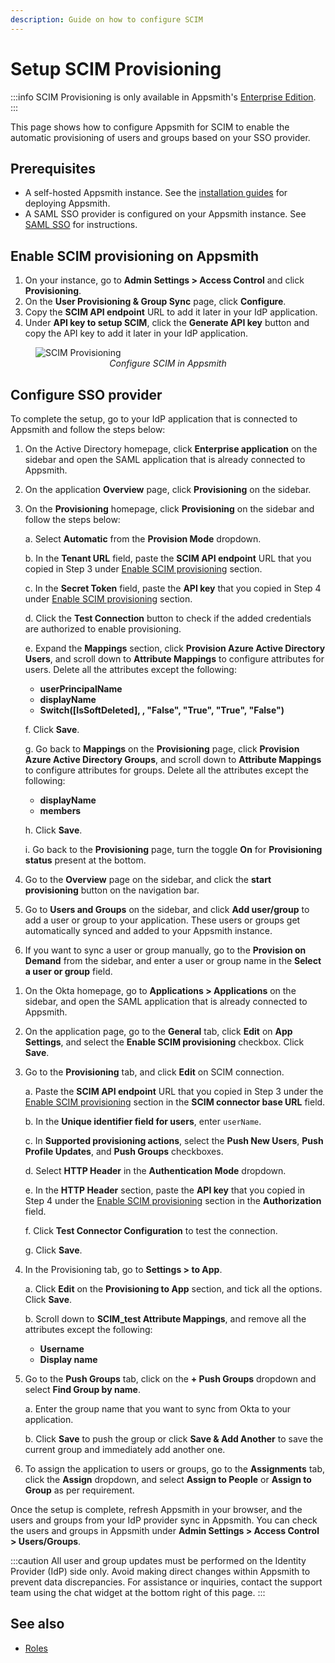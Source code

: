 ```yaml
---
description: Guide on how to configure SCIM
---
```



# Setup SCIM Provisioning

:::info
SCIM Provisioning is only available in Appsmith's [Enterprise Edition](https://www.appsmith.com/pricing).
:::


This page shows how to configure Appsmith for SCIM to enable the automatic provisioning of users and groups based on your SSO provider.


## Prerequisites

- A self-hosted Appsmith instance. See the [installation guides](/getting-started/setup/installation-guides) for deploying Appsmith.
- A SAML SSO provider is configured on your Appsmith instance. See [SAML SSO](/getting-started/setup/instance-configuration/authentication/security-assertion-markup-language-saml) for instructions.

## Enable SCIM provisioning on Appsmith

1. On your instance, go to **Admin Settings > Access Control** and click **Provisioning**.
2. On the **User Provisioning & Group Sync** page, click **Configure**.
3. Copy the **SCIM API endpoint** URL to add it later in your IdP application.
4. Under **API key to setup SCIM**, click the **Generate API key** button and copy the API key to add it later in your IdP application.

<figure>
  <img src="/img/scim-setup-appsmith.png" style= {{width:"700px", height:"auto"}} alt="SCIM Provisioning"/>
  <figcaption align = "center"><i>Configure SCIM in Appsmith</i></figcaption>
</figure>



## Configure SSO provider

To complete the setup, go to your IdP application that is connected to Appsmith and follow the steps below:

<Tabs queryString="scim">
<TabItem label="Active Directory (SAML)" value="scim-ad-saml">

1. On the Active Directory homepage, click **Enterprise application** on the sidebar and open the SAML application that is already connected to Appsmith.

2. On the application **Overview** page, click **Provisioning** on the sidebar.

3. On the **Provisioning** homepage, click **Provisioning** on the sidebar and follow the steps below:

    a. Select **Automatic** from the **Provision Mode** dropdown.

    b. In the **Tenant URL** field, paste the **SCIM API endpoint** URL that you copied in Step 3 under [Enable SCIM provisioning](/advanced-concepts/user-provisioning-group-sync#enable-scim-provisioning-on-appsmith) section.

    c. In the **Secret Token** field, paste the **API key** that you copied in Step 4 under [Enable SCIM provisioning](/advanced-concepts/user-provisioning-group-sync#enable-scim-provisioning-on-appsmith) section.

    d. Click the **Test Connection** button to check if the added credentials are authorized to enable provisioning.

    e. Expand the **Mappings** section, click **Provision Azure Active Directory Users**, and scroll down to **Attribute Mappings** to configure attributes for users. Delete all the attributes except the following:

    - **userPrincipalName**
    - **displayName**
    - **Switch([IsSoftDeleted], , "False", "True", "True", "False")**

    f. Click **Save**.

    g. Go back to **Mappings** on the **Provisioning** page, click **Provision Azure Active Directory Groups**, and scroll down to **Attribute Mappings** to configure attributes for groups. Delete all the attributes except the following:

    - **displayName**
    - **members**

    h. Click **Save**.

    i. Go back to the **Provisioning** page, turn the toggle **On** for **Provisioning status** present at the bottom. 

4. Go to the **Overview** page on the sidebar, and click the **start provisioning** button on the navigation bar.

5. Go to **Users and Groups** on the sidebar, and click **Add user/group** to add a user or group to your application. These users or groups get automatically synced and added to your Appsmith instance.

6. If you want to sync a user or group manually, go to the **Provision on Demand** from the sidebar, and enter a user or group name in the **Select a user or group** field. 

</TabItem>

<TabItem label="Okta (SAML)" value="scim-okta-saml">

1. On the Okta homepage, go to **Applications > Applications** on the sidebar, and open the SAML application that is already connected to Appsmith.
2. On the application page, go to the **General** tab, click **Edit** on **App Settings**, and select the **Enable SCIM provisioning** checkbox. Click **Save**.
3. Go to the **Provisioning** tab, and click **Edit** on SCIM connection.

    a. Paste the **SCIM API endpoint** URL that you copied in Step 3 under the [Enable SCIM provisioning](/advanced-concepts/user-provisioning-group-sync#enable-scim-provisioning-on-appsmith) section in the **SCIM connector base URL** field.

    b. In the **Unique identifier field for users**, enter `userName`.

    c. In **Supported provisioning actions**, select the **Push New Users**, **Push Profile Updates**, and **Push Groups** checkboxes.

    d. Select **HTTP Header** in the **Authentication Mode** dropdown.

    e. In the **HTTP Header** section, paste the **API key** that you copied in Step 4 under the [Enable SCIM provisioning](/advanced-concepts/user-provisioning-group-sync#enable-scim-provisioning-on-appsmith) section in the **Authorization** field.
    
    f. Click **Test Connector Configuration** to test the connection.

    g. Click **Save**.

4. In the Provisioning tab, go to **Settings > to App**.

    a. Click **Edit** on the **Provisioning to App** section, and tick all the options. Click **Save**.

    b. Scroll down to **SCIM_test Attribute Mappings**, and remove all the attributes except the following:

    - **Username**
    - **Display name**

4. Go to the **Push Groups** tab, click on the **+ Push Groups** dropdown and select **Find Group by name**.

    a. Enter the group name that you want to sync from Okta to your application.

    b. Click **Save** to push the group or click **Save & Add Another** to save the current group and immediately add another one.

5. To assign the application to users or groups, go to the **Assignments** tab, click the **Assign** dropdown, and select **Assign to People** or **Assign to Group** as per requirement.  

</TabItem>    
</Tabs>

Once the setup is complete, refresh Appsmith in your browser, and the users and groups from your IdP provider sync in Appsmith. You can check the users and groups in Appsmith under **Admin Settings > Access Control > Users/Groups**.

:::caution
All user and group updates must be performed on the Identity Provider (IdP) side only. Avoid making direct changes within Appsmith to prevent data discrepancies. For assistance or inquiries, contact the support team using the chat widget at the bottom right of this page.
:::

## See also 

- [Roles](/advanced-concepts/granular-access-control/roles)
